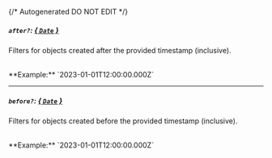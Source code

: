{/* Autogenerated DO NOT EDIT  */}
##### `after?`: [*{ `Date` }*](https://developer.mozilla.org/en-US/docs/Web/JavaScript/Reference/Global_Objects/Date)
Filters for objects created after the provided timestamp
(inclusive).

<br/>
**Example:** `2023-01-01T12:00:00.000Z`

---
##### `before?`: [*{ `Date` }*](https://developer.mozilla.org/en-US/docs/Web/JavaScript/Reference/Global_Objects/Date)
Filters for objects created before the provided timestamp
(inclusive).

<br/>
**Example:** `2023-01-01T12:00:00.000Z`


